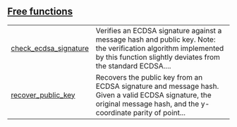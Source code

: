 
## [Free functions](./core-ecdsa-free_functions)

| | |
|:---|:---|
| [check_ecdsa_signature](./core-ecdsa-check_ecdsa_signature) | Verifies an ECDSA signature against a message hash and public key. Note: the verification algorithm implemented by this function slightly deviates from the standard ECDSA.... |
| [recover_public_key](./core-ecdsa-recover_public_key) | Recovers the public key from an ECDSA signature and message hash. Given a valid ECDSA signature, the original message hash, and the y-coordinate parity of point... |
